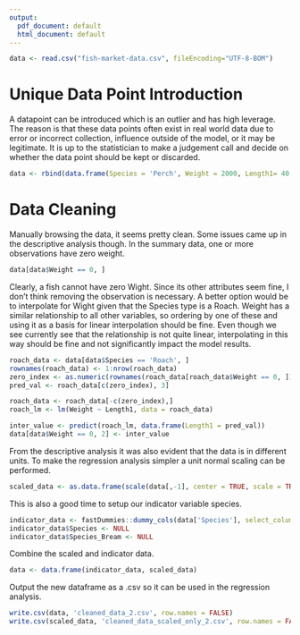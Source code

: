 ```yaml
---
output:
  pdf_document: default
  html_document: default
---
```


```r

data <- read.csv("fish-market-data.csv", fileEncoding="UTF-8-BOM")

```

# Unique Data Point Introduction 

A datapoint can be introduced which is an outlier and has high leverage. The reason is that these data points often exist in real world data due to error or incorrect collection, influence outside of the model, or it may be legitimate. It is up to the statistician to make a judgement call and decide on whether the data point should be kept or discarded.

 ```r

data <- rbind(data.frame(Species = 'Perch', Weight = 2000, Length1= 40.9, Length2 = 41.2, Length3 = 40.8, Height = 13.11, Width = 8.2), data)

```

# Data Cleaning

Manually browsing the data, it seems pretty clean. Some issues came up in the descriptive analysis though. In the summary data, one or more observations have zero weight.
 
 ```r
 
 data[data$Weight == 0, ]
 
  ```
  
  Clearly, a fish cannot have zero Wight. Since its other attributes seem fine, I don't think removing the observation is necessary. A better option would be to interpolate for Wight given that the Species type is a Roach. Weight has a similar relationship to all other variables, so ordering by one of these and using it as a basis for linear interpolation should be fine. Even though we see currently see that the relationship is not quite linear, interpolating in this way should be fine and not significantly impact the model results.
  
 ```r
 
roach_data <- data[data$Species == 'Roach', ]
rownames(roach_data) <- 1:nrow(roach_data)
zero_index <- as.numeric(rownames(roach_data[roach_data$Weight == 0, ]))
pred_val <- roach_data[c(zero_index), 3]

roach_data <- roach_data[-c(zero_index),]
roach_lm <- lm(Weight ~ Length1, data = roach_data)

inter_value <- predict(roach_lm, data.frame(Length1 = pred_val))
data[data$Weight == 0, 2] <- inter_value

  ```
  
From the descriptive analysis it was also evident that the data is in different units. To make the regression analysis simpler a unit normal scaling can be performed.

 ```r
 
scaled_data <- as.data.frame(scale(data[,-1], center = TRUE, scale = TRUE))

```

This is also a good time to setup our indicator variable species.

 ```r
 
indicator_data <- fastDummies::dummy_cols(data['Species'], select_columns = "Species")
indicator_data$Species <- NULL
indicator_data$Species_Bream <- NULL

```

Combine the scaled and indicator data.

 ```r
 
data <- data.frame(indicator_data, scaled_data)

```

Output the new dataframe as a .csv so it can be used in the regression analysis. 

 ```r
 
write.csv(data, 'cleaned_data_2.csv', row.names = FALSE)
write.csv(scaled_data, 'cleaned_data_scaled_only_2.csv', row.names = FALSE)

```



